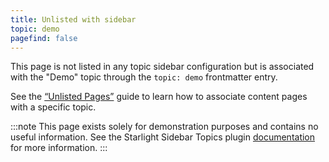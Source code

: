 ```yaml
---
title: Unlisted with sidebar
topic: demo
pagefind: false
---
```


This page is not listed in any topic sidebar configuration but is associated with the "Demo" topic through the `topic: demo` frontmatter entry.

See the [“Unlisted Pages”](/docs/guides/unlisted-pages) guide to learn how to associate content pages with a specific topic.

:::note
This page exists solely for demonstration purposes and contains no useful information.
See the Starlight Sidebar Topics plugin [documentation](/docs/getting-started/) for more information.
:::
